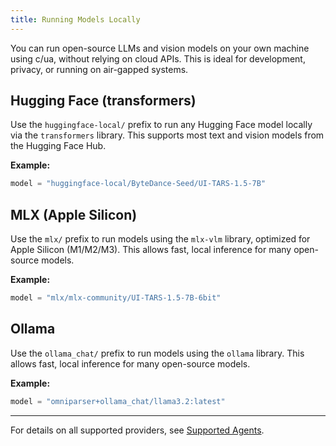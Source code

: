 ```yaml
---
title: Running Models Locally
---
```


You can run open-source LLMs and vision models on your own machine using c/ua, without relying on cloud APIs. This is ideal for development, privacy, or running on air-gapped systems.

## Hugging Face (transformers)

Use the `huggingface-local/` prefix to run any Hugging Face model locally via the `transformers` library. This supports most text and vision models from the Hugging Face Hub.

**Example:**
```python
model = "huggingface-local/ByteDance-Seed/UI-TARS-1.5-7B"
```

## MLX (Apple Silicon)

Use the `mlx/` prefix to run models using the `mlx-vlm` library, optimized for Apple Silicon (M1/M2/M3). This allows fast, local inference for many open-source models.

**Example:**
```python
model = "mlx/mlx-community/UI-TARS-1.5-7B-6bit"
```

## Ollama

Use the `ollama_chat/` prefix to run models using the `ollama` library. This allows fast, local inference for many open-source models.

**Example:**
```python
model = "omniparser+ollama_chat/llama3.2:latest"
```

---

For details on all supported providers, see [Supported Agents](./supported-agents).
